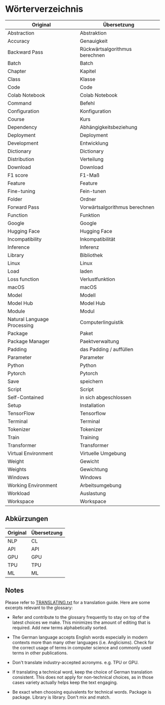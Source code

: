 # Wörterverzeichnis

| Original                    | Übersetzung                     |
|-----------------------------|---------------------------------|
| Abstraction                 | Abstraktion                     |
| Accuracy                    | Genauigkeit                     |
| Backward Pass               | Rückwärtsalgorithmus berechnen  |
| Batch                       | Batch                           |
| Chapter                     | Kapitel                         |
| Class                       | Klasse                          |
| Code                        | Code                            |
| Colab Notebook              | Colab Notebook                  |
| Command                     | Befehl                          |
| Configuration               | Konfiguration                   |
| Course                      | Kurs                            |
| Dependency                  | Abhängigkeitsbeziehung          |
| Deployment                  | Deployment                      |
| Development                 | Entwicklung                     |
| Dictionary                  | Dictionary                      |
| Distribution                | Verteilung                      |
| Download                    | Download                        |
| F1 score                    | F1-Maß                          |
| Feature                     | Feature                         |
| Fine-tuning                 | Fein-tunen                      |
| Folder                      | Ordner                          |
| Forward Pass                | Vorwärtsalgorithmus berechnen   |
| Function                    | Funktion                        |
| Google                      | Google                          |
| Hugging Face                | Hugging Face                    |
| Incompatibility             | Inkompatibilität                |
| Inference                   | Inferenz                        |
| Library                     | Bibliothek                      |
| Linux                       | Linux                           |
| Load                        | laden                           |
| Loss function               | Verlustfunktion                 |
| macOS                       | macOS                           |
| Model                       | Modell                          |
| Model Hub                   | Model Hub                       |
| Module                      | Modul                           |
| Natural Language Processing | Computerlinguistik              |
| Package                     | Paket                           |
| Package Manager             | Paektverwaltung                 |
| Padding                     | das Padding / auffüllen         |
| Parameter                   | Parameter                       |
| Python                      | Python                          |
| Pytorch                     | Pytorch                         |
| Save                        | speichern                       |
| Script                      | Script                          |
| Self-Contained              | in sich abgeschlossen           |
| Setup                       | Installation                    |
| TensorFlow                  | Tensorflow                      |
| Terminal                    | Terminal                        |
| Tokenizer                   | Tokenizer                       |
| Train                       | Training                        |
| Transformer                 | Transformer                     |
| Virtual Environment         | Virtuelle Umgebung              |
| Weight                      | Gewicht                         |
| Weights                     | Gewichtung                      |
| Windows                     | Windows                         |
| Working Environment         | Arbeitsumgebung                 |
| Workload                    | Auslastung                      |
| Workspace                   | Workspace                       |
      

## Abkürzungen

| Original  | Übersetzung |
|-----------|-------------|
| NLP       | CL          |
| API       | API         |
| GPU       | GPU         |
| TPU       | TPU         |
| ML        | ML          |

## Notes

Please refer to [TRANSLATING.txt](/chapters/de/TRANSLATING.txt) for a translation guide. Here are some excerpts relevant to the glossary:

- Refer and contribute to the glossary frequently to stay on top of the latest
  choices we make. This minimizes the amount of editing that is required.
  Add new terms alphabetically sorted.

- The German language accepts English words especially in modern contexts more 
    than many other languages (i.e. Anglicisms). Check for the correct usage of 
    terms in computer science and commonly used terms in other publications.

- Don't translate industry-accepted acronyms. e.g. TPU or GPU.

- If translating a technical word, keep the choice of German translation consistent.
   This does not apply for non-technical choices, as in those cases variety actually
   helps keep the text engaging.

- Be exact when choosing equivalents for technical words. Package is package.
  Library is library. Don't mix and match.

